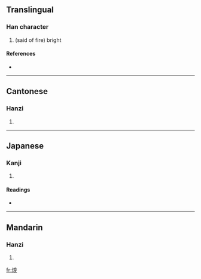 ==Translingual==

===Han character===
{{Han char|rn=86|rad=火|as=07|sn=11|four=9383<sub>2</sub>|canj=火戈日女 (FIAV)}}

# (said of fire) bright

====References====
* {{Han ref|kx=0671.280|dkj=19053|dj=1080.190|hdz=32206.030|uh=70FA|ud=28922|bh=D648|bd=54856}}

----

==Cantonese==

===Hanzi===
{{yue-hanzi|jyut=|y=long5}}

# {{defn|Cantonese}}

----

==Japanese==

===Kanji===
{{ja-kanji|grade=|rs=火07}}

# {{defn|Japanese}}

====Readings====
* {{ja-readings|on=[[こう]] (kō)|kun=[[ひ]] (hi)}}

----

==Mandarin==

===Hanzi===
{{cmn-hanzi|pin=[[lǎng]] ([[lang3]])|wg=lang<sup>3</sup>}}

# {{defn|Mandarin}}

[[fr:烺]]